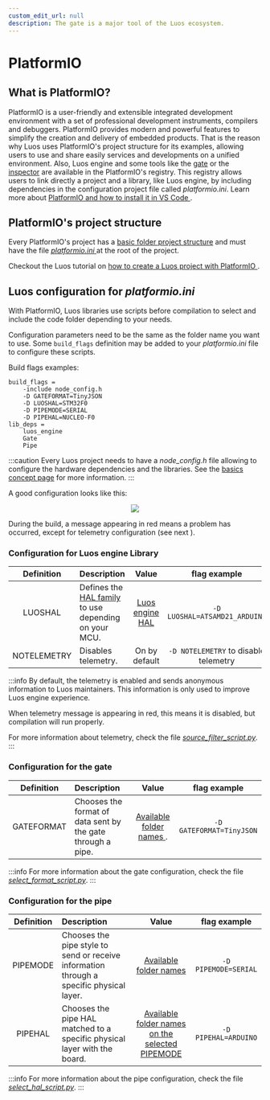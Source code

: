 ```yaml
---
custom_edit_url: null
description: The gate is a major tool of the Luos ecosystem.
---
```



# PlatformIO

## What is PlatformIO?

PlatformIO is a user-friendly and extensible integrated development environment with a set of professional development instruments, compilers and debuggers. PlatformIO provides modern and powerful features to simplify the creation and delivery of embedded products.
That is the reason why Luos uses PlatformIO's project structure for its examples, allowing users to use and share easily services and developments on a unified environment. Also, Luos engine and some tools like the [gate](./gate) or the [inspector](./inspector) are available in the PlatformIO's registry. This registry allows users to link directly a project and a library, like Luos engine, by including dependencies in the configuration project file called _platformio.ini_.
Learn more about <a href="https://platformio.org" target="_blank">PlatformIO and how to install it in VS Code <IconExternalLink width="10" /></a>.

## PlatformIO's project structure

Every PlatformIO's project has a <a href="https://docs.platformio.org/en/latest/projectconf/section_platformio.html#directory-options" target="_blank">basic folder project structure<IconExternalLink width="10"/></a> and must have the file <a href="https://docs.platformio.org/en/latest/projectconf/section_platformio.html#generic-options" target="_blank">_platformio.ini_ <IconExternalLink width="10" /></a> at the root of the project.

Checkout the Luos tutorial on <a href="https://www.luos.io/tutorials/pio" target="_blank">how to create a Luos project with PlatformIO <IconExternalLink width="10" /></a>.

## Luos configuration for _platformio.ini_

With PlatformIO, Luos libraries use scripts before compilation to select and include the code folder depending to your needs.

Configuration parameters need to be the same as the folder name you want to use.
Some `build_flags` definition may be added to your _platformio.ini_ file to configure these scripts.

Build flags examples:

```AsciiDoc
build_flags =
    -include node_config.h
    -D GATEFORMAT=TinyJSON
    -D LUOSHAL=STM32F0
    -D PIPEMODE=SERIAL
    -D PIPEHAL=NUCLEO-F0
lib_deps =
    luos_engine
    Gate
    Pipe
```

:::caution
Every Luos project needs to have a _node_config.h_ file allowing to configure the hardware dependencies and the libraries. See the [basics concept page](../luos-technology/basics/organization.mdx) for more information.
:::

A good configuration looks like this:

<div align="center">
  <Image src="/img/telemetry-2.png" darkSrc="/img/telemetry-2.png" />
</div>

During the build, a message appearing in red means a problem has occurred, except for telemetry configuration (see next ).

### Configuration for Luos engine Library

| Definition  | Description                                                                                                                                                                                           |                                                                               Value                                                                               |             flag example              |
| :---------: | :---------------------------------------------------------------------------------------------------------------------------------------------------------------------------------------------------- | :---------------------------------------------------------------------------------------------------------------------------------------------------------------: | :-----------------------------------: |
|   LUOSHAL   | Defines the <a href="https://github.com/Luos-io/luos_engine/tree/main/engine/HAL" target="_blank" rel="external nofollow">HAL family<IconExternalLink width="10" /></a> to use depending on your MCU. | <a href="https://github.com/Luos-io/luos_engine/tree/main/engine/HAL" target="_blank" rel="external nofollow"> Luos engine HAL<IconExternalLink width="10" /></a> |     `-D LUOSHAL=ATSAMD21_ARDUINO`     |
| NOTELEMETRY | Disables telemetry.                                                                                                                                                                                   |                                                                           On by default                                                                           | `-D NOTELEMETRY` to disable telemetry |

:::info
By default, the telemetry is enabled and sends anonymous information to Luos maintainers. This information is only used to improve Luos engine experience.

When telemetry message is appearing in red, this means it is disabled, but compilation will run properly.

For more information about telemetry, check the file <a href="https://github.com/Luos-io/luos_engine/blob/main/source_filter_script.py" target="_blank" rel="external nofollow">_source_filter_script.py_<IconExternalLink width="10" /></a>.
:::

### Configuration for the gate

| Definition | Description                                                 |                                                                                       Value                                                                                       |       flag example       |
| :--------: | :---------------------------------------------------------- | :-------------------------------------------------------------------------------------------------------------------------------------------------------------------------------: | :----------------------: |
| GATEFORMAT | Chooses the format of data sent by the gate through a pipe. | <a href="https://github.com/Luos-io/luos_engine/tree/main/tool_services/gate" target="_blank" rel="external nofollow">Available folder names <IconExternalLink width="10" /></a>. | `-D GATEFORMAT=TinyJSON` |

:::info
For more information about the gate configuration, check the file <a href="https://github.com/Luos-io/luos_engine/blob/main/tool_services/gate/select_format_script.py" target="_blank" rel="external nofollow">_select_format_script.py_<IconExternalLink width="10" /></a>.
:::

### Configuration for the pipe

| Definition | Description                                                                              |                                                                                                      Value                                                                                                      |     flag example     |
| :--------: | :--------------------------------------------------------------------------------------- | :-------------------------------------------------------------------------------------------------------------------------------------------------------------------------------------------------------------: | :------------------: |
|  PIPEMODE  | Chooses the pipe style to send or receive information through a specific physical layer. |                 <a href="https://github.com/Luos-io/luos_engine/tree/main/tool_services/pipe" target="_blank" rel="external nofollow">Available folder names<IconExternalLink width="10" /></a>                 | `-D PIPEMODE=SERIAL` |
|  PIPEHAL   | Chooses the pipe HAL matched to a specific physical layer with the board.                | <a href="https://github.com/Luos-io/luos_engine/tree/main/tool_services/pipe/SERIAL" target="_blank" rel="external nofollow">Available folder names on the selected PIPEMODE<IconExternalLink width="10" /></a> | `-D PIPEHAL=ARDUINO` |

:::info
For more information about the pipe configuration, check the file <a href="https://github.com/Luos-io/luos_engine/blob/main/tool_services/pipe/select_hal_script.py" target="_blank" rel="external nofollow">_select_hal_script.py_<IconExternalLink width="10" /></a>.
:::
